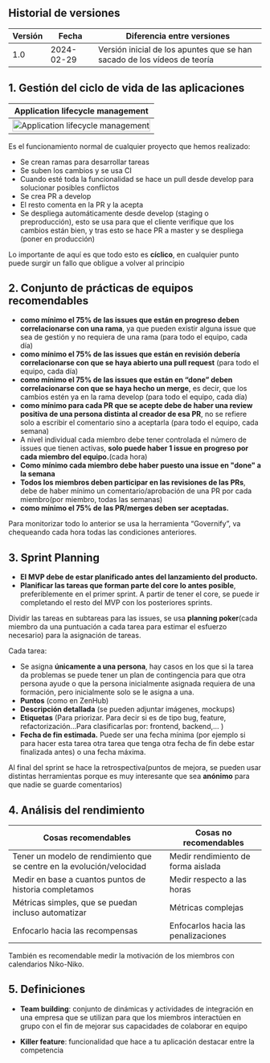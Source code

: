 ## Historial de versiones

| Versión | Fecha      | Diferencia entre versiones                                                                                                                                                                                 |
| ------- | ---------- | ---------------------------------------------------------------------------------------------------------------------------------------------------------------------------------------------------------- |
| 1.0     | 2024-02-29 | Versión inicial de los apuntes que se han sacado de los vídeos de teoría                                                                                   |

## 1. Gestión del ciclo de vida de las aplicaciones 

| Application lifecycle management                                                               |
| --------------------------------------------------------------------------------- |
|<img src="/img/Theory Pills/TP_application_lifecycle.png" alt="Application lifecycle management" width="100%" height="100%"/> |

Es el funcionamiento normal de cualquier proyecto que hemos realizado:
- Se crean ramas para desarrollar tareas
- Se suben los cambios y se usa CI
- Cuando esté toda la funcionalidad se hace un pull desde develop para solucionar posibles conflictos
- Se crea PR a develop
- El resto comenta en la PR y la acepta
- Se despliega automáticamente desde develop (staging o preproducción), esto se usa para que el cliente verifique que los cambios están bien, y tras esto se hace PR a master y se despliega (poner en producción)

Lo importante de aquí es que todo esto es __cíclico__, en cualquier punto puede surgir un fallo que obligue a volver al principio




## 2. Conjunto de prácticas de equipos recomendables

- __como mínimo el 75% de las issues que están en progreso deben correlacionarse con una rama__, ya que pueden existir alguna issue que sea de gestión y no requiera de una rama (para todo el equipo, cada día)
- __como mínimo el 75% de las issues que están en revisión debería correlacionarse con que se haya abierto una pull request__ (para todo el equipo, cada día)
- __como mínimo el 75% de las issues que están en “done”  deben correlacionarse con que se haya hecho un merge__, es decir, que los cambios estén ya en la rama develop (para todo el equipo, cada día)
- __como mínimo para cada PR que se acepte debe de haber una review positiva de una persona distinta al creador de esa PR__, no se refiere solo a escribir el comentario sino a aceptarla (para todo el equipo, cada semana)
- A nivel individual cada miembro debe tener controlada el número de issues que tienen activas, __solo puede haber 1 issue en progreso por cada miembro del equipo.__(cada hora)
- __Como mínimo cada miembro debe haber puesto una issue en "done" a la semana__
- __Todos los miembros deben participar en las revisiones de las PRs__, debe de haber mínimo un comentario/aprobación de una PR por cada miembro(por miembro, todas las semanas)
- __como mínimo el 75% de las PR/merges deben ser aceptadas.__

Para monitorizar todo lo anterior se usa la herramienta “Governify”, va chequeando cada hora todas las condiciones anteriores.


## 3. Sprint Planning

- __El MVP debe de estar planificado antes del lanzamiento del producto.__
- __Planificar las tareas que forman parte del core lo antes posible__, preferiblemente en el primer sprint. A partir de tener el core, se puede ir completando el resto del MVP con los posteriores sprints.

Dividir las tareas en subtareas para las issues, se usa __planning poker__(cada miembro da una puntuación a cada tarea para estimar el esfuerzo necesario) para la asignación de tareas.

Cada tarea:
- Se asigna __únicamente a una persona__, hay casos en los que si la tarea da problemas se puede tener un plan de contingencia para que otra persona ayude o que la persona inicialmente asignada requiera de una formación, pero inicialmente solo se le asigna a una.
- __Puntos__ (como en ZenHub)
- __Descripción detallada__ (se pueden adjuntar imágenes, mockups)
- __Etiquetas__ (Para priorizar. Para decir si es de tipo bug, feature, refactorización...Para clasificarlas por: frontend, backend,... )
- __Fecha de fin estimada.__ Puede ser una fecha mínima (por ejemplo si para hacer esta tarea otra tarea que tenga otra fecha de fin debe estar finalizada antes) o una fecha máxima.

Al final del sprint se hace la retrospectiva(puntos de mejora, se pueden usar distintas herramientas porque es muy interesante que sea __anónimo__ para que nadie se guarde comentarios)

## 4. Análisis del rendimiento

| Cosas recomendables | Cosas no recomendables      |
| ------- | ---------- |
|Tener un modelo de rendimiento que se centre en la evolución/velocidad    | Medir rendimiento de forma aislada |
|Medir en base a cuantos puntos de historia completamos    | Medir respecto a las horas |
|Métricas simples, que se puedan incluso automatizar   | Métricas complejas |
|Enfocarlo hacia las recompensas  | Enfocarlos hacia las penalizaciones |

También es recomendable medir la motivación de  los miembros con calendarios Niko-Niko.


## 5. Definiciones

- __Team building__: conjunto de dinámicas y actividades de integración en una empresa que se utilizan para que los miembros interactúen en grupo con el fin de mejorar sus capacidades de colaborar en equipo

- __Killer feature__: funcionalidad que hace a tu aplicación destacar entre la competencia